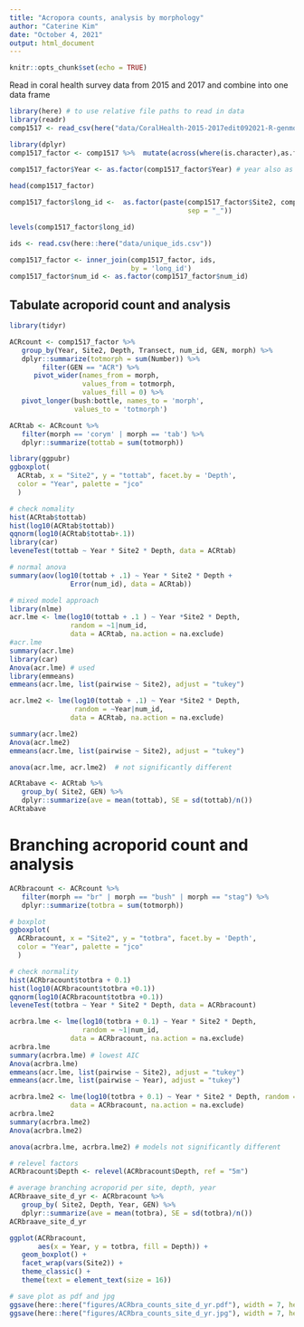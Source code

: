 ```yaml
---
title: "Acropora counts, analysis by morphology"
author: "Caterine Kim"
date: "October 4, 2021"
output: html_document
---
```


```r
knitr::opts_chunk$set(echo = TRUE)
```

Read in coral health survey data from 2015 and 2017 and combine into one data frame

```r
library(here) # to use relative file paths to read in data
library(readr)
comp1517 <- read_csv(here("data/CoralHealth-2015-2017edit092021-R-genmorph.csv")) 

library(dplyr)
comp1517_factor <- comp1517 %>%  mutate(across(where(is.character),as.factor))
   
comp1517_factor$Year <- as.factor(comp1517_factor$Year) # year also as a factor

head(comp1517_factor)
```

```r
comp1517_factor$long_id <-  as.factor(paste(comp1517_factor$Site2, comp1517_factor$Depth, comp1517_factor$Transect,
                                            sep = "_"))

levels(comp1517_factor$long_id)

ids <- read.csv(here::here("data/unique_ids.csv"))

comp1517_factor <- inner_join(comp1517_factor, ids,
                              by = 'long_id')
comp1517_factor$num_id <- as.factor(comp1517_factor$num_id)
```

## Tabulate acroporid count and analysis

```r
library(tidyr)

ACRcount <- comp1517_factor %>% 
   group_by(Year, Site2, Depth, Transect, num_id, GEN, morph) %>% 
   dplyr::summarize(totmorph = sum(Number)) %>% 
        filter(GEN == "ACR") %>% 
      pivot_wider(names_from = morph,
                  values_from = totmorph,
                  values_fill = 0) %>%
   pivot_longer(bush:bottle, names_to = 'morph',
                values_to = 'totmorph')

ACRtab <- ACRcount %>% 
   filter(morph == 'corym' | morph == 'tab') %>%
   dplyr::summarize(tottab = sum(totmorph))

library(ggpubr) 
ggboxplot(
  ACRtab, x = "Site2", y = "tottab", facet.by = 'Depth',
  color = "Year", palette = "jco"
  )

# check nomality
hist(ACRtab$tottab)
hist(log10(ACRtab$tottab))
qqnorm(log10(ACRtab$tottab+.1))
library(car)
leveneTest(tottab ~ Year * Site2 * Depth, data = ACRtab)
```
```r
# normal anova
summary(aov(log10(tottab + .1) ~ Year * Site2 * Depth +
               Error(num_id), data = ACRtab))

# mixed model approach
library(nlme)
acr.lme <- lme(log10(tottab + .1 ) ~ Year *Site2 * Depth, 
               random = ~1|num_id,
               data = ACRtab, na.action = na.exclude)
#acr.lme
summary(acr.lme)
library(car)
Anova(acr.lme) # used
library(emmeans)
emmeans(acr.lme, list(pairwise ~ Site2), adjust = "tukey")
```

```r
acr.lme2 <- lme(log10(tottab + .1) ~ Year *Site2 * Depth, 
                random = ~Year|num_id,
               data = ACRtab, na.action = na.exclude)

summary(acr.lme2)
Anova(acr.lme2)
emmeans(acr.lme, list(pairwise ~ Site2), adjust = "tukey")

anova(acr.lme, acr.lme2)  # not significantly different
```

```r
ACRtabave <- ACRtab %>% 
   group_by( Site2, GEN) %>% 
   dplyr::summarize(ave = mean(tottab), SE = sd(tottab)/n())
ACRtabave
```

# Branching acroporid count and analysis

```r
ACRbracount <- ACRcount %>% 
   filter(morph == "br" | morph == "bush" | morph == "stag") %>% 
   dplyr::summarize(totbra = sum(totmorph))

# boxplot
ggboxplot(
  ACRbracount, x = "Site2", y = "totbra", facet.by = 'Depth',
  color = "Year", palette = "jco"
  )

# check normality
hist(ACRbracount$totbra + 0.1)
hist(log10(ACRbracount$totbra +0.1))
qqnorm(log10(ACRbracount$totbra +0.1))
leveneTest(totbra ~ Year * Site2 * Depth, data = ACRbracount)
```
```r
acrbra.lme <- lme(log10(totbra + 0.1) ~ Year * Site2 * Depth, 
                  random = ~1|num_id,
               data = ACRbracount, na.action = na.exclude)
acrbra.lme
summary(acrbra.lme) # lowest AIC
Anova(acrbra.lme)
emmeans(acr.lme, list(pairwise ~ Site2), adjust = "tukey")
emmeans(acr.lme, list(pairwise ~ Year), adjust = "tukey")
```

```r
acrbra.lme2 <- lme(log10(totbra + 0.1) ~ Year * Site2 * Depth, random = ~Year|num_id,
               data = ACRbracount, na.action = na.exclude)
acrbra.lme2
summary(acrbra.lme2)
Anova(acrbra.lme2)

anova(acrbra.lme, acrbra.lme2) # models not significantly different 
```

```r
# relevel factors 
ACRbracount$Depth <- relevel(ACRbracount$Depth, ref = "5m")

# average branching acroporid per site, depth, year
ACRbraave_site_d_yr <- ACRbracount %>% 
   group_by( Site2, Depth, Year, GEN) %>% 
   dplyr::summarize(ave = mean(totbra), SE = sd(totbra)/n()) 
ACRbraave_site_d_yr

ggplot(ACRbracount, 
       aes(x = Year, y = totbra, fill = Depth)) +
   geom_boxplot() +
   facet_wrap(vars(Site2)) +
   theme_classic() +
   theme(text = element_text(size = 16))

# save plot as pdf and jpg
ggsave(here::here("figures/ACRbra_counts_site_d_yr.pdf"), width = 7, height = 4)
ggsave(here::here("figures/ACRbra_counts_site_d_yr.jpg"), width = 7, height = 4)
```
